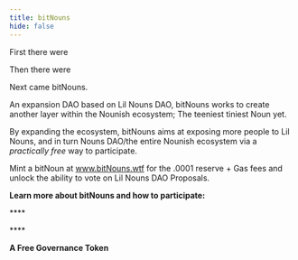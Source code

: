 ```yaml
---
title: bitNouns
hide: false
---
```


First there were <Nutshell glossaryEntry="content/glossary/NounsDAO.mdx" children="NounsDAO." />

Then there were <Nutshell glossaryEntry="content/glossary/Lil-Nouns-DAO.mdx" children="Lil Nouns." />

Next came bitNouns.

An expansion DAO based on Lil Nouns DAO, bitNouns works to create another layer within the Nounish ecosystem; The teeniest tiniest Noun yet.&#x20;

By expanding the ecosystem, bitNouns aims at exposing more people to Lil Nouns, and in turn Nouns DAO/the entire Nounish ecosystem via a *practically free* way to participate.

Mint a bitNoun at www.bitNouns.wtf for the .0001 reserve + Gas fees and unlock the ability to vote on Lil Nouns DAO Proposals.

**Learn more about bitNouns and how to participate:**

****<Nutshell glossaryEntry="content/glossary/bitNouns-Summary.mdx" children="Summary" />

<Nutshell glossaryEntry="content/glossary/bitNouns-5-Minute-Auctions.mdx" children="5 Minute Auctions" />&#x20;

****<Nutshell glossaryEntry="content/glossary/bitNouns-Bidding-and-Settling-Auctions.mdx" children="Bidding and Settling Auctions" />&#x20;

**A Free Governance Token**
